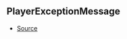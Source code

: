## PlayerExceptionMessage



- [Source](https://github.com/Androz2091/discord-player/blob/8b29b68/packages/utils/src/Errors.ts#L1)